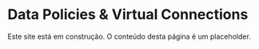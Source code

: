 
# Data Policies & Virtual Connections

<Callout type="warning" emoji="⚠️">
  Este site está em construção. O conteúdo desta página é um placeholder.
</Callout>
